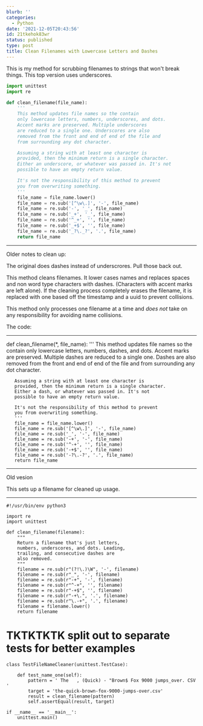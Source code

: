 ```yaml
---
blurb: ''
categories:
  - Python
date: '2021-12-05T20:43:56'
id: 21tkehok83wr
status: published
type: post
title: Clean Filenames with Lowercase Letters and Dashes
---
```



This is my method for scrubbing filenames to strings that won't break things. This top version uses underscores.  


```python
import unittest
import re

def clean_filename(file_name):
    '''
    This method updates file names so the contain
    only lowercase letters, numbers, underscores, and dots.
    Accent marks are preserved. Multiple underscores
    are reduced to a single one. Underscores are also
    removed from the front and end of end of the file and
    from surrounding any dot character.

    Assuming a string with at least one character is
    provided, then the minimum return is a single character.
    Either an underscore, or whatever was passed in. It's not
    possible to have an empty return value.

    It's not the responsibility of this method to prevent
    you from overwriting something.
    '''
    file_name = file_name.lower()
    file_name = re.sub('[^\w\.]', '-', file_name)
    file_name = re.sub('-', '_', file_name)
    file_name = re.sub('_+', '_', file_name)
    file_name = re.sub('^_+', '', file_name)
    file_name = re.sub('_+$', '', file_name)
    file_name = re.sub('_?\._?', '.', file_name)
    return file_name
```


---

Older notes to clean up:

The original does dashes instead of underscrores. Pull those back out. 



This method cleans filenames. It lower cases names and replaces spaces and non word type characters with dashes. (Characters with accent marks are left alone). If the cleaning process completely erases the filename, it is replaced with one based off the timestamp and a uuid to prevent collisions. 

This method only processes one filename at a time and *does not* take on any responsibility for avoiding name collisions. 


The code:

---


   
   def clean_filename(*, file_name):
       '''
       This method updates file names so the contain
       only lowercase letters, numbers, dashes, and dots.
       Accent marks are preserved. Multiple dashes
       are reduced to a single one. Dashes are also
       removed from the front and end of end of the file and
       from surrounding any dot character.
   
       Assuming a string with at least one character is
       provided, then the minimum return is a single character.
       Either a dash, or whatever was passed in. It's not
       possible to have an empty return value.
   
       It's not the responsibility of this method to prevent
       you from overwriting something.
       '''
       file_name = file_name.lower()
       file_name = re.sub('[^\w\.]', '-', file_name)
       file_name = re.sub('_', '-', file_name)
       file_name = re.sub('-+', '-', file_name)
       file_name = re.sub('^-+', '', file_name)
       file_name = re.sub('-+$', '', file_name)
       file_name = re.sub('-?\.-?', '.', file_name)
       return file_name
   


---

Old vesion

This sets up a filename for cleaned up usage. 

--------------------------------------------------------------------------------

```
#!/usr/bin/env python3

import re
import unittest

def clean_filename(filename):
    """ 
    Return a filename that's just letters,
    numbers, underscores, and dots. Leading,
    trailing, and consecutive dashes are 
    also removed.
    """
    filename = re.sub(r"(?!\.)\W", '-', filename)
    filename = re.sub(r"_", '-', filename)
    filename = re.sub(r"-+", '-', filename)
    filename = re.sub(r"^-+", '', filename)
    filename = re.sub(r"-+$", '', filename)
    filename = re.sub(r"-+\.", '.', filename)
    filename = re.sub(r"\.-+", '.', filename)
    filename = filename.lower()
    return filename
```

# TKTKTKTK split out to separate tests for better examples

```
class TestFileNameCleaner(unittest.TestCase):
    
    def test_name_one(self):
        pattern = ' The   , (Quick) - "Brown$ Fox 9000 jumps_over. CSV '
        target = 'the-quick-brown-fox-9000-jumps-over.csv'
        result = clean_filename(pattern)
        self.assertEqual(result, target)
        
if __name__ == '__main__':
    unittest.main()
```



